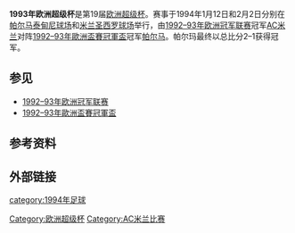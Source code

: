 {{Expand language|time=2017-03-05T00:52:52+00:00}}
{{unreferenced|time=2017-03-05T00:52:52+00:00}}
{{noteTA
|G1=uefa
|G2=足球
|zh-cn:优胜者杯; zh-hk:盃賽冠軍盃;
}}
'''1993年欧洲超级杯'''是第19届[[欧洲超级杯|欧洲超级杯]]。赛事于1994年1月12日和2月2日分别在[[帕尔马_(意大利)|帕尔马]][[泰甸尼球场|泰甸尼球场]]和[[米兰|米兰]][[圣西罗球场|圣西罗球场]]举行，由[[1992–93年欧洲冠军联赛|1992–93年欧洲冠军联赛]]冠军[[AC米兰|AC米兰]]对阵[[1992–93年歐洲盃賽冠軍盃|1992–93年歐洲盃賽冠軍盃]]冠军[[帕尔马足球俱乐部|帕尔马]]。帕尔玛最终以总比分2–1获得冠军。

==参见==
*[[1992–93年欧洲冠军联赛|1992–93年欧洲冠军联赛]]
*[[1992–93年歐洲盃賽冠軍盃|1992–93年歐洲盃賽冠軍盃]]

==参考资料==
{{reflist}}

==外部链接==
{{欧洲超级杯}}

{{DEFAULTSORT:1993 European Super Cup}}
[[Category:欧洲超级杯|Category:欧洲超级杯]]
[[category:1994年足球|category:1994年足球]]
[[Category:AC米兰比赛|Category:AC米兰比赛]]